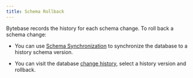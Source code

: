 ```yaml
---
title: Schema Rollback
---
```


Bytebase records the history for each schema change. To roll back a schema change:

- You can use
  [Schema Synchronization](/change-database/synchronize-schema) to synchronize the database to a
  history schema version.

- You can visit the database [change history](/change-database/change-history/), select a
  history version and rollback.
